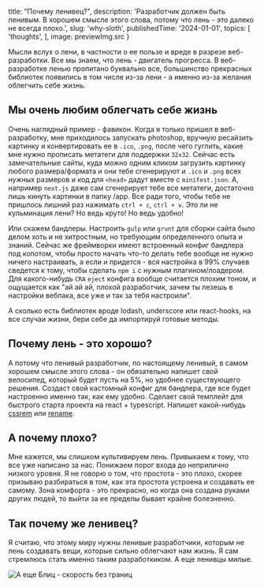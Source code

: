 
  title: "Почему ленивец?",
  description: 'Разработчик должен быть ленивым. В хорошем смысле этого слова, потому что лень - это далеко не всегда плохо.',
  slug: 'why-sloth',
  publishedTime: '2024-01-01',
  topics: [
    'thoughts',
  ],
  image: previewImg.src
}


Мысли вслух о лени, в частности о ее пользе и вреде в разрезе веб-разработки. 
Все мы знаем, что лень - двигатель прогресса. В веб-разработке ленью пропитано буквально все,
большинство прекрасных библиотек появились в том числе из-за лени - а именно из-за желания облегчить себе жизнь.

## Мы очень любим облегчать себе жизнь

Очень наглядный пример - фавикон. Когда я только пришел в веб-разработку, мне приходилось запускать photoshop,
вручную ресайзить картинку и конвертировать ее в `.ico`, `.png`, после чего гуглить,
какие мне нужно прописать метатеги для поддержки `32х32`. Сейчас есть замечательные сайты,
куда можно одним кликом загрузить картинку любого размера/формата и они тебе сгенерируют
и `.ico` и `.png` всех нужных размеров и код для `<head>` дадут вместе с `minifest.json`.
А, например `next.js` даже сам сгенерирует тебе все метатеги, достаточно лишь кинуть картинки в папку /app.
Все ради того, чтобы тебе не пришлось лишний раз нажимать `ctrl + c`, `ctrl + v`. Это ли не кульминация лени?
Но ведь круто! Но ведь удобно!

Или скажем бандлеры. Настроить `gulp` или `grunt` для сборки сайта было делом хоть и не хитростным,
но требующим определенного опыта и знаний. Сейчас же фреймворки имеют встроенный конфиг бандлера под копотом,
чтобы просто начать что-то делать тебе вообще не нужно ничего настраивать,
а если и придется - вся настройка в 99% случаев сведется к тому, чтобы сделать `npm i` с нужным плагином/лоадером.
Для какого-нибудь `CRA` `eject` конфига вообще считается плохим тоном,
и ощущается как "ай ай ай, плохой разработчик, зачем ты лезешь в настройки вебпака, все уже и так за тебя настроили".

А сколько есть библиотек вроде lodash, underscore или react-hooks, на все случаи жизни,
бери себе да импортируй готовые методы. 

## Почему лень - это хорошо?

А потому что ленивый разработчик, по настоящему ленивый, в самом хорошем смысле этого слова -
он обязательно напишет свой велосипед, который будет пусть на 5%, но удобнее существующего решения.
Создаст свой кастомный конфиг для бандлера, где все будет настроенно именно так, как ему удобно.
Сделает свой темплейт для быстрого старта проекта на react + typescript.
Напишет какой-нибудь [cssrem](https://marketplace.visualstudio.com/items?itemName=cipchk.cssrem) или
[rename](https://marketplace.visualstudio.com/items?itemName=YounesHenni.rename-extensions). 

## А почему плохо?

Мне кажется, мы слишком культивируем лень. Привыкаем к тому, что все уже написано за нас. Понижаем порог входа до неприлично низкого уровня. Я не говорю о том, что простота - это плохо, скорее призываю разбираться в том, как эта простота устроена и создавать ее самому. Зона комфорта - это прекрасно, но когда она создана руками других людей, то выйти за ее пределы бывает крайне болезненно.

## Так почему же ленивец?

Я считаю, что этому миру нужны ленивые разработчики, которым не лень создавать вещи, которые сильно облегчают нам жизнь. Я сам стремлюсь стать именно таким разработкиком. А еще ленивцы милые. 

<Image alt="А еще Блиц - скорость без границ" src="https://media2.giphy.com/media/v1.Y2lkPTc5MGI3NjExNTdlOWIxemZ3OXNpbWpudHI1a3R3MjdrZ3N2aG8wd296YjM2N3VodSZlcD12MV9pbnRlcm5hbF9naWZfYnlfaWQmY3Q9Zw/xUA7b5OQjivd4cl3j2/giphy.gif"/>
